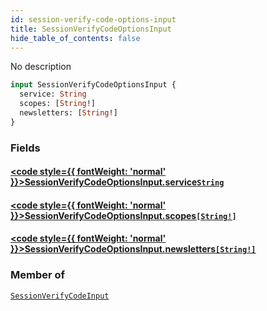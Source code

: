 ```yaml
---
id: session-verify-code-options-input
title: SessionVerifyCodeOptionsInput
hide_table_of_contents: false
---
```








No description

```graphql
input SessionVerifyCodeOptionsInput {
  service: String
  scopes: [String!]
  newsletters: [String!]
}
```


### Fields

#### [<code style={{ fontWeight: 'normal' }}>SessionVerifyCodeOptionsInput.<b>service</b></code>](#)<Bullet />[`String`](/gql-api/scalars/string) <Badge class="secondary" text="scalar"/>
> 
> 

#### [<code style={{ fontWeight: 'normal' }}>SessionVerifyCodeOptionsInput.<b>scopes</b></code>](#)<Bullet />[`[String!]`](/gql-api/scalars/string) <Badge class="secondary" text="list"/> <Badge class="secondary" text="scalar"/>
> 
> 

#### [<code style={{ fontWeight: 'normal' }}>SessionVerifyCodeOptionsInput.<b>newsletters</b></code>](#)<Bullet />[`[String!]`](/gql-api/scalars/string) <Badge class="secondary" text="list"/> <Badge class="secondary" text="scalar"/>
> 
> 



### Member of

[`SessionVerifyCodeInput`](/gql-api/inputs/session-verify-code-input)  <Badge className="secondary" text="input"/>



